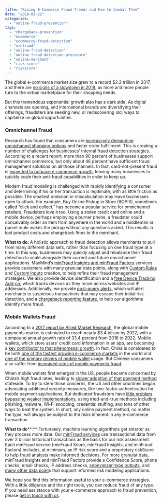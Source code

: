 ```yaml
---
title: "Rising E-Commerce Fraud Trends and How to Combat Them"
date: "2018-03-22"
categories:
  - "online-fraud-prevention"
tags:
  - "chargeback-prevention"
  - "ecommerce"
  - "ecommerce-fraud-detection"
  - "minfraud"
  - "online-fraud-detection"
  - "online-fraud-detection-procedure"
  - "online-merchant"
  - "risk-score"
  - "riskscore"
---
```


The global e-commerce market size grew to a record $2.2 trillion in 2017, and there are [no signs of a slowdown in 2018](https://www.researchandmarkets.com/research/hvj5vs/global_ecommerce?w=12), as more and more people turn to the virtual marketplace for their shopping needs.

But this tremendous exponential growth also has a dark side. As digital channels are opening, and international brands are diversifying their offerings, fraudsters are seeking new, or rediscovering old, ways to capitalize on global opportunities.

### **Omnichannel Fraud**

Research has found that consumers are [increasingly demanding omnichannel shopping options](https://hbr.org/2017/01/a-study-of-46000-shoppers-shows-that-omnichannel-retailing-works) and faster order fulfillment. This is creating a number of challenges for businesses’ internal fraud detection strategies. According to a recent report, more than 90 percent of businesses support omnichannel commerce, but only about 46 percent have sufficient fraud management solutions on all those channels. In fact, card-not-present fraud is [expected to outpace e-commerce growth](https://www.thepaypers.com/interviews/fraud-solutions-for-order-reviews-are-of-seminal-importance-for-ecommerce/771568-38), leaving many businesses to quickly scale their anti-fraud capabilities in order to keep up.

Modern fraud modeling is challenged with rapidly identifying a consumer and determining if his or her transaction is legitimate, with as little friction as possible. The smallest omission or miscalculation may leave businesses open to attack. For example, Buy Online Pickup in Store (BOPIS), sometimes called “click and collect,” has become a popular service for omnichannel retailers. Fraudsters love it too. Using a stolen credit card online and a mobile device, perhaps employing a burner phone, a fraudster could conceivably order an item from anywhere in the world and a middleman or parcel mule makes the pickup without any questions asked. This results in lost product costs and chargeback fines to the merchant.

**What to do:** A holistic approach to fraud detection allows merchants to pull from many different data sets, rather than focusing on one fraud type at a time. In this way, businesses may quickly adjust and rebalance their fraud detection to scale alongside their current and future omnichannel applications. MaxMind’s [minFraud Insights and minFraud Factors](https://www.maxmind.com/en/minfraud-services) services provide customers with many granular data points, along with [Custom Rules](https://www.maxmind.com/en/minfraud-custom-rules) and [Custom Inputs](https://www.maxmind.com/en/minfraud-custom-inputs) creation, to help refine their fraud management strategies. We also provide device identification and a [free Device Tracking Add-on](https://dev.maxmind.com/minfraud/device/), which tracks devices as they move across websites and IP addresses. Additionally, we provide [post-query alerts](https://www.maxmind.com/en/minfraud-getting-started), which will alert merchants to suspicious transactions that may escape their initial risk detection, and a [chargeback reporting feature](https://dev.maxmind.com/minfraud/chargeback/), to help our algorithms identify more fraud.

### **Mobile Wallets Fraud**

According to a [2017 report by Allied Market Research](https://www.alliedmarketresearch.com/mobile-payments-market), the global mobile payments market is estimated to reach nearly $3.4 billion by 2022, with a compound annual growth rate of 33.4 percent from 2016 to 2022. Mobile wallets, which store users’ credit card information in an app, are becoming a [key contributor to that phenomenal growth](https://www.businessinsider.com/mastercard-study-shows-mobile-wallets-are-growing-2017-3). In fact, China is considered to be both [one of the fastest growing e-commerce markets](https://www.paymentscardsandmobile.com/fastest-growing-e-commerce-markets/) in the world and [one of the primary drivers of mobile wallet](https://tender-retail.acceo.com/blog/chinese-tourists-are-adopting-mobile-payments-for-shopping-abroad-2/) usage. But Chinese consumers also suffer from [increased rates of mobile payments fraud](https://paymentweek.com/2018-1-22-unionpay-mobile-payment-fraud-rise-china/).

When mobile wallets first emerged in the US, people became concerned by China’s high fraud rates, leading to [slower adoption of that payment method](https://www.cardtrak.com/data/97380/consumers-love-mobile-wallets-fraud-fear-powerful-inhibitor) stateside. To try to stem those concerns, the US and other countries began advocating additional security measures, like two-factor authentication for mobile payment applications. But dedicated fraudsters have [little problem bypassing weaker implementations](https://shahmeeramir.com/4-methods-to-bypass-two-factor-authentication-2b0075d9eb5f), using tried-and-true methods including phishing, malware, Wi-Fi snooping, credential stuffing, and tons of other ways to beat the system. In short, any online payment method, no matter the type, will always be subject to the risks inherent in any e-commerce transaction.

**What to do****:** Fortunately, machine learning algorithms get smarter as they process more data. Our [minFraud services](https://www.maxmind.com/en/minfraud-services) use transactional data from over 2 billion historical transactions as the basis for our risk assessment. Each minFraud service (minFraud Score, minFraud Insights, and minFraud Factors) includes, at minimum, an IP risk score and a proprietary riskScore to help fraud analysts make informed decisions. For more granular data, minFraud Insights and minFraud Factors provide a Confidence Score, phone checks, email checks, IP address checks, [anonymizer-type outputs](https://dev.maxmind.com/minfraud/release-notes/), and [many other data point](https://www.maxmind.com/en/minfraud-service-comparison)s that support informed risk modeling applications.

We hope you find this information useful to your e-commerce strategies. With a little diligence and the right tools, you can reduce fraud of any type. If you need assistance with your e-commerce approach to fraud prevention, please [get in touch with us](https://www.maxmind.com/en/company/contact-us).

